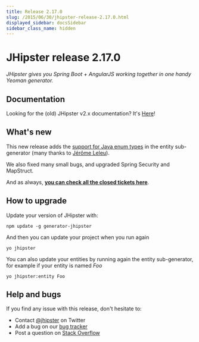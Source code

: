 ```yaml
---
title: Release 2.17.0
slug: /2015/06/30/jhipster-release-2.17.0.html
displayed_sidebar: docsSidebar
sidebar_class_name: hidden
---
```


JHipster release 2.17.0
==================

*JHipster gives you Spring Boot + AngularJS working together in one handy Yeoman generator.*

Documentation
----------

Looking for the (old) JHipster v2.x documentation? It's [Here](/documentation-archive/)!

What's new
----------

This new release adds the [support for Java enum types](https://github.com/jhipster/generator-jhipster/issues/1376) in the entity sub-generator (many thanks to [Jérôme Leleu](https://twitter.com/leleuj)).

We also fixed many small bugs, and upgraded Spring Security and MapStruct.

And as always, __[you can check all the closed tickets here](https://github.com/jhipster/generator-jhipster/issues?q=milestone%3A2.17.0+is%3Aclosed)__.

How to upgrade
------------

Update your version of JHipster with:

```
npm update -g generator-jhipster
```

And then you can update your project when you run again

```
yo jhipster
```

You can also update your entities by running again the entity sub-generator, for example if your entity is named _Foo_

```
yo jhipster:entity Foo
```

Help and bugs
--------------

If you find any issue with this release, don't hesitate to:

- Contact [@jhipster](https://twitter.com/jhipster) on Twitter
- Add a bug on our [bug tracker](https://github.com/jhipster/generator-jhipster/issues?state=open)
- Post a question on [Stack Overflow](http://stackoverflow.com/tags/jhipster/info)
